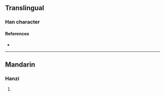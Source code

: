{{character info/new}}
==Translingual==

===Han character===
{{Han char|rn=86|rad=火|as=06|sn=10|four=93814|canj=FJHP|ids=⿰火宅}}

====References====
* {{Han ref|kx=0671.070|dkj=19024|hdz=32201.020|uh=70E2|ud=28898|bh=D270|bd=53872}}

----

==Mandarin==

===Hanzi===
{{cmn-hanzi|pin=[[zhè]] ([[zhe4]])|wg=che<sup>4</sup>}}

# {{defn|lang=cmn|sort=火06}}